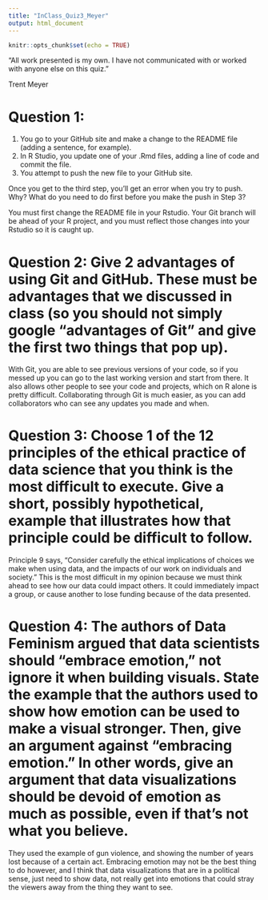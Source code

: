 ```yaml
---
title: "InClass_Quiz3_Meyer"
output: html_document
---
```


```r
knitr::opts_chunk$set(echo = TRUE)
```

“All work presented is my own. I have not communicated with or worked with anyone else on this quiz.”

Trent Meyer

# Question 1:
1. You go to your GitHub site and make a change to the README file (adding a sentence, for example).
2. In R Studio, you update one of your .Rmd files, adding a line of code and commit the file.
3. You attempt to push the new file to your GitHub site.

Once you get to the third step, you’ll get an error when you try to push. Why? What do you need to do first before you make the push in Step 3?

You must first change the README file in your Rstudio. Your Git branch will be ahead of your R project, and you must reflect those changes into your Rstudio so it is caught up.

# Question 2: Give 2 advantages of using Git and GitHub. These must be advantages that we discussed in class (so you should not simply google “advantages of Git” and give the first two things that pop up).

With Git, you are able to see previous versions of your code, so if you messed up you can go to the last working version and start from there. It also allows other people to see your code and projects, which on R alone is pretty difficult. Collaborating through Git is much easier, as you can add collaborators who can see any updates you made and when.

# Question 3: Choose 1 of the 12 principles of the ethical practice of data science that you think is the most difficult to execute. Give a short, possibly hypothetical, example that illustrates how that principle could be difficult to follow.

Principle 9 says, "Consider carefully the ethical implications of choices we make when using data, and the impacts of our work on individuals and society." This is the most difficult in my opinion because we must think ahead to see how our data could impact others. It could immediately impact a group, or cause another to lose funding because of the data presented.

# Question 4: The authors of Data Feminism argued that data scientists should “embrace emotion,” not ignore it when building visuals. State the example that the authors used to show how emotion can be used to make a visual stronger. Then, give an argument against “embracing emotion.” In other words, give an argument that data visualizations should be devoid of emotion as much as possible, even if that’s not what you believe.

They used the example of gun violence, and showing the number of years lost because of a certain act. Embracing emotion may not be the best thing to do however, and I think that data visualizations that are in a political sense, just need to show data, not really get into emotions that could stray the viewers away from the thing they want to see. 

